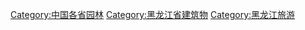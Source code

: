 [[Category:中国各省园林|Category:中国各省园林]]
[[Category:黑龙江省建筑物|Category:黑龙江省建筑物]]
[[Category:黑龙江旅游|Category:黑龙江旅游]]